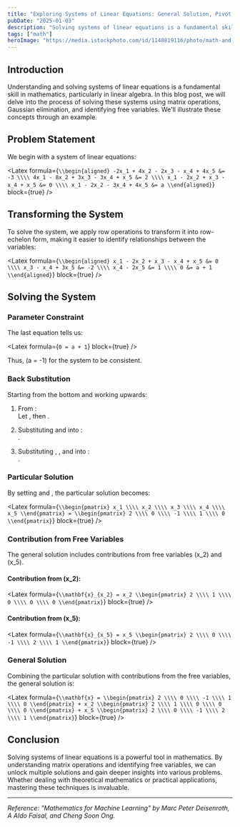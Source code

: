 ```yaml
---
title: "Exploring Systems of Linear Equations: General Solution, Pivot, and Free Variables"
pubDate: "2025-01-03"
description: "Solving systems of linear equations is a fundamental skill in mathematics. In this blog post, we explore the process of solving these systems using matrix operations, Gaussian elimination, and identifying free variables."
tags: ["math"]
heroImage: "https://media.istockphoto.com/id/1140819116/photo/math-and-geometry-concept.jpg?s=1024x1024&w=is&k=20&c=oTwY8QYAf2cdij31qh3T2CjGp8yjy-nmZOFGb1T9AQk="
---
```



## Introduction

Understanding and solving systems of linear equations is a fundamental skill in mathematics, particularly in linear algebra. In this blog post, we will delve into the process of solving these systems using matrix operations, Gaussian elimination, and identifying free variables. We'll illustrate these concepts through an example.

## Problem Statement

We begin with a system of linear equations:

<Latex formula={`
\\begin{aligned}
-2x_1 + 4x_2 - 2x_3 - x_4 + 4x_5 &= -3 \\\\
4x_1 - 8x_2 + 3x_3 - 3x_4 + x_5 &= 2 \\\\
x_1 - 2x_2 + x_3 - x_4 + x_5 &= 0 \\\\
x_1 - 2x_2 - 3x_4 + 4x_5 &= a
\\end{aligned}
`} block={true} />

## Transforming the System

To solve the system, we apply row operations to transform it into row-echelon form, making it easier to identify relationships between the variables:

<Latex formula={`
\\begin{aligned}
x_1 - 2x_2 + x_3 - x_4 + x_5 &= 0 \\\\
x_3 - x_4 + 3x_5 &= -2 \\\\
x_4 - 2x_5 &= 1 \\\\
0 &= a + 1
\\end{aligned}
`} block={true} />

## Solving the System

### Parameter Constraint

The last equation tells us:

<Latex formula={`
0 = a + 1
`} block={true} />

Thus, \(a = -1\) for the system to be consistent.

### Back Substitution

Starting from the bottom and working upwards:

1. From <Latex formula="x_4 - 2x_5 = 1" />:  
   Let <Latex formula="x_5 = 0" />, then <Latex formula="x_4 = 1" />.

2. Substituting <Latex formula="x_4 = 1" /> and <Latex formula="x_5 = 0" /> into <Latex formula="x_3 - x_4 + 3x_5 = -2" />:  
   <Latex formula="x_3 = -1" />.

3. Substituting <Latex formula="x_3 = -1" />, <Latex formula="x_4 = 1" />, and <Latex formula="x_5 = 0" /> into <Latex formula="x_1 - 2x_2 + x_3 - x_4 + x_5 = 0" />:  
   <Latex formula="x_1 = 2 + 2x_2 + 2x_5" />.

### Particular Solution

By setting <Latex formula="x_2 = 0" /> and <Latex formula="x_5 = 0" />, the particular solution becomes:

<Latex formula={`
\\begin{pmatrix}
x_1 \\\\
x_2 \\\\
x_3 \\\\
x_4 \\\\
x_5
\\end{pmatrix} =
\\begin{pmatrix}
2 \\\\
0 \\\\
-1 \\\\
1 \\\\
0
\\end{pmatrix}
`} block={true} />

### Contribution from Free Variables

The general solution includes contributions from free variables \(x_2\) and \(x_5\).

#### Contribution from \(x_2\):

<Latex formula={`
\\mathbf{x}_{x_2} = x_2
\\begin{pmatrix}
2 \\\\
1 \\\\
0 \\\\
0 \\\\
0
\\end{pmatrix}
`} block={true} />

#### Contribution from \(x_5\):

<Latex formula={`
\\mathbf{x}_{x_5} = x_5
\\begin{pmatrix}
2 \\\\
0 \\\\
-1 \\\\
2 \\\\
1
\\end{pmatrix}
`} block={true} />

### General Solution

Combining the particular solution with contributions from the free variables, the general solution is:

<Latex formula={`
\\mathbf{x} =
\\begin{pmatrix}
2 \\\\
0 \\\\
-1 \\\\
1 \\\\
0
\\end{pmatrix} +
x_2
\\begin{pmatrix}
2 \\\\
1 \\\\
0 \\\\
0 \\\\
0
\\end{pmatrix} +
x_5
\\begin{pmatrix}
2 \\\\
0 \\\\
-1 \\\\
2 \\\\
1
\\end{pmatrix}
`} block={true} />

## Conclusion

Solving systems of linear equations is a powerful tool in mathematics. By understanding matrix operations and identifying free variables, we can unlock multiple solutions and gain deeper insights into various problems. Whether dealing with theoretical mathematics or practical applications, mastering these techniques is invaluable.
___
<i>Reference: "Mathematics for Machine Learning" by Marc Peter Deisenroth, A Aldo Faisal, and Cheng Soon Ong.</i>

